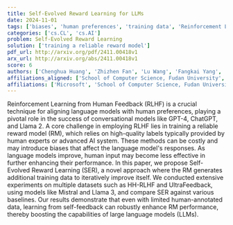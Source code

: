 ```yaml
---
title: Self-Evolved Reward Learning for LLMs
date: 2024-11-01
tags: ['biases', 'human preferences', 'training data', 'Reinforcement Learning from Human Feedback', 'reward model', 'self-feedback', 'large language models', 'experiments', 'language models', 'datasets']
categories: ['cs.CL', 'cs.AI']
problem: Self-Evolved Reward Learning
solution: ['training a reliable reward model']
pdf_url: http://arxiv.org/pdf/2411.00418v1
arx_url: http://arxiv.org/abs/2411.00418v1
score: 6
authors: ['Chenghua Huang', 'Zhizhen Fan', 'Lu Wang', 'Fangkai Yang', 'Pu Zhao', 'Zeqi Lin', 'Qingwei Lin', 'Dongmei Zhang', 'Saravan Rajmohan', 'Qi Zhang']
affiliations_aligned: ['School of Computer Science, Fudan University', 'School of Computer Science, Peking University', 'Microsoft', 'Microsoft', 'Microsoft', 'Microsoft', 'Microsoft', 'Microsoft', 'Microsoft', 'Microsoft']
affiliations: ['Microsoft', 'School of Computer Science, Fudan University', 'School of Computer Science, Peking University']
---
```



Reinforcement Learning from Human Feedback (RLHF) is a crucial technique for aligning language models with human preferences, playing a pivotal role in the success of conversational models like GPT-4, ChatGPT, and Llama 2. A core challenge in employing RLHF lies in training a reliable reward model (RM), which relies on high-quality labels typically provided by human experts or advanced AI system. These methods can be costly and may introduce biases that affect the language model's responses. As language models improve, human input may become less effective in further enhancing their performance. In this paper, we propose Self-Evolved Reward Learning (SER), a novel approach where the RM generates additional training data to iteratively improve itself. We conducted extensive experiments on multiple datasets such as HH-RLHF and UltraFeedback, using models like Mistral and Llama 3, and compare SER against various baselines. Our results demonstrate that even with limited human-annotated data, learning from self-feedback can robustly enhance RM performance, thereby boosting the capabilities of large language models (LLMs).
